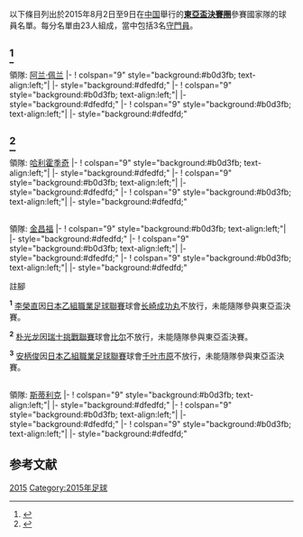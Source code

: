 以下條目列出於2015年8月2日至9日在[[中华人民共和国|中国]]舉行的'''[[2015年東亞盃|東亞盃決賽圈]]'''參賽國家隊的球員名單。每分名單由23人組成，當中包括3名[[守門員_(足球)|守門員]]。

=={{fb|China}}<ref>{{cite news|title=关于国家男子足球队参加东亚杯决赛集训比赛的通知|url=http://www.fa.org.cn/bulletin/training/2015-07-21/480027.html|work=fa.org.cn|publisher=Chinese Football Association|accessdate=30 July 2015|date=21 July 2013|archive-url=https://web.archive.org/web/20150924005517/http://www.fa.org.cn/bulletin/training/2015-07-21/480027.html|archive-date=2015-09-24|dead-url=yes}}</ref>==
領隊: {{flagicon|FRA}} [[阿兰·佩兰|阿兰·佩兰]]
{{nat fs g start}}
{{nat fs g player|no=1|pos=GK|name=[[曾誠|曾誠]]|age={{birth date and age2|2015|8|2|1987|1|8|df=y}}|caps=30|goals=0|clubnat=CHN|club=[[廣州恆大|廣州恆大]]|}}
{{nat fs g player|no=12|pos=GK|name=[[颜骏凌|颜骏凌]]|age={{birth date and age2|2015|8|2|1991|1|28|df=y}}|caps=2|goals=0|clubnat=CHN|club=[[上海上港|上海上港]]}}
{{nat fs g player|no=23|pos=GK|name=[[王大雷|王大雷]]|age={{birth date and age2|2015|8|2|1989|1|10|df=y}}|caps=15|goals=0|clubnat=CHN|club=[[山东鲁能泰山|山东鲁能泰山]]|}}
|-
! colspan="9" style="background:#b0d3fb; text-align:left;"|
|- style="background:#dfedfd;"
{{nat fs g player|no=2|pos=DF|name=[[任航|任航]]|age={{birth date and age2|2015|8|2|1989|2|23|df=y}}|caps=15|goals=0|clubnat=CHN|club=[[江苏舜天足球俱乐部|江苏舜天]] }}
{{nat fs g player|no=3|pos=DF|name=[[雷腾龙|雷腾龙]]|age={{birth date and age2|2015|8|2|1991|1|17|df=y}}|caps=0|goals=0|clubnat=CHN|club=[[北京国安|北京国安]]}}
{{nat fs g player|no=4|pos=DF|name=[[王彤_(足球运动员)|王彤]]|age={{birth date and age2|2015|8|2|1988|2|7|df=y}}|caps=0|goals=0|clubnat=CHN|club=[[山东鲁能泰山|山东鲁能泰山]] }}
{{nat fs g player|no=5|pos=DF|name=[[于洋_(1989年)|于洋]]|age={{birth date and age2|2015|8|2|1989|8|6|df=y}}|caps=7|goals=0|clubnat=CHN|club=[[广州富力|广州富力]] }}
{{nat fs g player|no=6|pos=DF|name=[[冯潇霆|冯潇霆]]|age={{birth date and age2|2015|8|2|1985|10|22|df=y}}|caps=45|goals=0|clubnat=CHN|club=[[广州恒大|广州恒大]] }}
{{nat fs g player|no=14|pos=DF|name=[[吉翔|吉翔]]|age={{birth date and age2|2015|8|2|1990|3|1|df=y}}|caps=5|goals=0|clubnat=CHN|club=[[江苏舜天足球俱乐部|江苏舜天]] }}
{{nat fs g player|no=17|pos=DF|name=[[饶伟辉|饶伟辉]]|age={{birth date and age2|2015|8|2|1989|3|25|df=y}}|caps=1|goals=0|clubnat=CHN|club=[[贵州人和|贵州人和]] }}
|-
! colspan="9" style="background:#b0d3fb; text-align:left;"|
|- style="background:#dfedfd;"
{{nat fs g player|no=8|pos=MF|name=[[蔡慧康|蔡慧康]]|age={{birth date and age2|2015|8|2|1989|10|10|df=y}}|caps=12|goals=0|clubnat=CHN|club=[[上海上港|上海上港]] }}
{{nat fs g player|no=10|pos=MF|name=[[鄭智|鄭智]]|age={{birth date and age2|2015|8|2|1980|8|20|df=y}}|caps=85|goals=15|clubnat=CHN|club=[[廣州恆大|廣州恆大]]}}
{{nat fs g player|no=11|pos=MF|name=[[王永珀|王永珀]]|age={{birth date and age2|2015|8|2|1987|1|19|df=y}}|caps=8|goals=4|clubnat=CHN|club=[[山东鲁能泰山|山东鲁能泰山]] }}
{{nat fs g player|no=13|pos=MF|name=[[劉建業|劉建業]]|age={{birth date and age2|2015|8|2|1987|6|17|df=y}}|caps=41|goals=0|clubnat=CHN|club=[[江蘇舜天足球俱樂部|江蘇舜天]]}}
{{nat fs g player|no=15|pos=MF|name=[[吴曦_(足球运动员)|吴曦]]|age={{birth date and age2|2015|8|2|1989|2|19|df=y}}|caps=26|goals=2|clubnat=CHN|club=[[江蘇舜天足球俱樂部|江蘇舜天]]}}
{{nat fs g player|no=16|pos=MF|name=[[孫可|孫可]]|age={{birth date and age2|2015|8|2|1989|8|26|df=y}}|caps=26|goals=7|clubnat=CHN|club=[[江蘇舜天足球俱樂部|江蘇舜天]]| }}
{{nat fs g player|no=19|pos=MF|name=[[刘彬彬|刘彬彬]]|age={{birth date and age2|2015|8|2|1993|6|16|df=y}}|caps=3|goals=0|clubnat=CHN|club=[[山东鲁能泰山|山东鲁能泰山]]}}
{{nat fs g player|no=20|pos=MF|name=[[张池明|张池明]]|age={{birth date and age2|2015|8|2|1989|1|7|df=y}}|caps=2|goals=0|clubnat=CHN|club=[[北京国安|北京国安]] }}
{{nat fs g player|no=21|pos=MF|name=[[于海_(足球运动员)|于海]]|age={{birth date and age2|2015|8|2|1987|6|4|df=y}}|caps=55|goals=10|clubnat=CHN|club=[[上海上港|上海上港]] }}
{{nat fs g player|no=22|pos=MF|name=[[于大寶|于大寶]]|age={{birth date and age2|2015|8|2|1988|4|18|df=y}}|caps=27|goals=9|clubnat=CHN|club=[[北京国安|北京国安]]| }}
|-
! colspan="9" style="background:#b0d3fb; text-align:left;"|
|- style="background:#dfedfd;"
{{nat fs g player|no=7|pos=FW|name=[[武磊|武磊]]|age={{birth date and age2|2015|8|2|1991|11|19|df=y}}|caps=27|goals=5|clubnat=CHN|club=[[上海上港|上海上港]] }}
{{nat fs g player|no=9|pos=FW|name=[[楊旭|楊旭]]|age={{birth date and age2|2015|8|2|1987|2|12|df=y}}|caps=37|goals=17|clubnat=CHN|club=[[山东鲁能泰山|山东鲁能泰山]]| }}
{{nat fs g player|no=18|pos=FW|name=[[郜林|郜林]]|age={{birth date and age2|2015|8|2|1986|2|14|df=y}}|caps=83|goals=18|clubnat=CHN|club=[[廣州恆大|廣州恆大]] }}
{{nat fs end}}

=={{fb|Japan}}<ref>{{cite news|title=EAFF東アジアカップ2015（8/2～9＠中国／武漢） SAMURAI BLUE（日本代表）メンバー・スケジュール|url=http://www.jfa.jp/news/00006836/|work=jfa.jp|publisher=Japan Football Association|accessdate=30 July 2015|date=23 July 2013|archive-date=2020-04-16|archive-url=https://web.archive.org/web/20200416200221/http://www.jfa.jp/news/00006836/|dead-url=no}}</ref>==
領隊: {{flagicon|BIH}} [[哈利霍季奇|哈利霍季奇]]
{{nat fs g start}}
{{nat fs g player|pos=GK|no=1|name=[[东口顺昭|东口顺昭]]|age={{birth date and age2|2015|8|2|1986|5|12|df=y}}|caps=0|goals=0|clubnat=JPN|club=[[大阪钢巴|大阪钢巴]]}}
{{nat fs g player|pos=GK|no=12|name=[[西川周作|西川周作]]|age={{birth date and age2|2015|8|2|1986|6|18|df=y}}|caps=15|goals=0|clubnat=JPN|club=[[浦和红钻|浦和红钻]]}}
{{nat fs g player|pos=GK|no=23|name=[[六反勇治|六反勇治]]|age={{birth date and age2|2015|8|2|1987|4|10|df=y}}|caps=0|goals=0|clubnat=JPN|club=[[仙台七夕|仙台七夕]]}}
|-
! colspan="9" style="background:#b0d3fb; text-align:left;"|
|- style="background:#dfedfd;"
{{nat fs g player|pos=DF|no=3|name=[[太田宏介|太田宏介]] |age={{birth date and age2|2015|8|2|1987|7|23|df=y}}|caps=6|goals=0|clubnat=JPN|club=[[東京FC|東京FC]]}}
{{nat fs g player|pos=DF|no=4|name=[[水本裕貴|水本裕貴]]|age={{birth date and age2|2015|8|2|1985|9|12|df=y}}|caps=7|goals=0|clubnat=JPN|club=[[广岛三箭|广岛三箭]]}}
{{nat fs g player|pos=DF|no=5|name=[[槙野智章|槙野智章]]|age={{birth date and age2|2015|8|2|1987|5|11|df=y}}|caps=17|goals=2|clubnat=JPN|club=[[浦和红鑽|浦和红鑽]]}}
{{nat fs g player|pos=DF|no=6|name=[[森重真人|森重真人]]|age={{birth date and age2|2015|8|2|1987|5|21|df=y}}|caps=22|goals=1|clubnat=JPN|club=[[東京FC|東京FC]]}}
{{nat fs g player|pos=DF|no=14|name=[[藤春广辉|藤春广辉]]|age={{birth date and age2|2015|8|2|1988|11|28|df=y}}|caps=1|goals=0|clubnat=JPN|club=[[大阪钢巴|大阪钢巴]]}}
{{nat fs g player|pos=DF|no=15|name=[[丹羽大辉|丹羽大辉]]|age={{birth date and age2|2015|8|2|1986|1|16|df=y}}|caps=0|goals=0|clubnat=JPN|club=[[大阪钢巴|大阪钢巴]]}}
{{nat fs g player|pos=DF|no=21|name=[[远藤航|远藤航]]|age={{birth date and age2|2015|8|2|1993|2|9|df=y}}|caps=0|goals=0|clubnat=JPN|club=[[湘南海洋|湘南海洋]]}}
{{nat fs g player|pos=DF|no=22|name=[[米仓恒贵|米仓恒贵]]|age={{birth date and age2|2015|8|2|1983|5|17|df=y}}|caps=0|goals=0|clubnat=JPN|club=[[大阪钢巴|大阪钢巴]]}}
|-
! colspan="9" style="background:#b0d3fb; text-align:left;"|
|- style="background:#dfedfd;"
{{nat fs g player|pos=MF|no=2|name=[[谷口彰悟|谷口彰悟]]|age={{birth date and age2|2015|8|2|1991|7|15|df=y}}|caps=1|goals=0|clubnat=JPN|club=[[川崎前锋|川崎前锋]]}}
{{nat fs g player|pos=MF|no=7|name=[[柴崎岳|柴崎岳]]|age={{birth date and age2|2015|8|2|1992|5|28|df=y}}|caps=9|goals=3|clubnat=JPN|club=[[鹿岛鹿角|鹿岛鹿角]]}}
{{nat fs g player|pos=MF|no=8|name=[[藤田直之|藤田直之]]|age={{birth date and age2|2015|8|2|1987|6|22|df=y}}|caps=0|goals=0|clubnat=JPN|club=[[鸟栖砂岩|鸟栖砂岩]]}}
{{nat fs g player|pos=MF|no=16|name=[[山口萤|山口萤]]|age={{birth date and age2|2015|8|2|1990|10|6|df=y}}|caps=17|goals=0|clubnat=JPN|club=[[大阪樱花|大阪樱花]]}}
{{nat fs g player|pos=MF|no=17|name=[[米本拓司|米本拓司]]|age={{birth date and age2|2015|8|2|1990|12|3|df=y}}|caps=1|goals=0|clubnat=JPN|club=[[大阪钢巴|大阪钢巴]]}}
{{nat fs g player|pos=MF|no=18|name=[[武藤雄树|武藤雄树]]|age={{birth date and age2|2015|8|2|1988|11|7|df=y}}|caps=0|goals=0|clubnat=JPN|club=[[浦和红钻|浦和红钻]]}}
|-
! colspan="9" style="background:#b0d3fb; text-align:left;"|
|- style="background:#dfedfd;"
{{nat fs g player|pos=FW|no=9|name=[[永井谦佑|永井谦佑]]|age={{birth date and age2|2015|8|2|1989|3|5|df=y}}|caps=3|goals=0|clubnat=JPN|club=[[名古屋鲸鱼|名古屋鲸鱼]]}}
{{nat fs g player|pos=FW|no=10|name=[[兴梠慎三|兴梠慎三]]|age={{birth date and age2|2015|8|2|1986|7|31|df=y}}|caps=12|goals=0|clubnat=JPN|club=[[浦和红钻|浦和红钻]]}}
{{nat fs g player|pos=FW|no=11|name=[[宇佐美贵史|宇佐美贵史]]|age={{birth date and age2|2015|8|2|1992|5|6|df=y}}|caps=4|goals=1|clubnat=JPN|club=[[大阪钢巴|大阪钢巴]]}}
{{nat fs g player|pos=FW|no=13|name=[[仓田秋|仓田秋]]|age={{birth date and age2|2015|8|2|1988|11|26|df=y}}|caps=0|goals=0|clubnat=JPN|club=[[大阪钢巴|大阪钢巴]]}}
{{nat fs g player|pos=FW|no=19|name=[[浅野拓磨|浅野拓磨]]|age={{birth date and age2|2015|8|2|1994|11|10|df=y}}|caps=0|goals=0|clubnat=JPN|club=[[广岛三箭|广岛三箭]]}}
{{nat fs g player|pos=FW|no=20|name=[[川又坚碁|川又坚碁]]|age={{birth date and age2|2015|8|2|1989|10|14|df=y}}|caps=2|goals=1|clubnat=JPN|club=[[名古屋鲸鱼|名古屋鲸鱼]]}}
{{nat fs end}}

=={{fb|North Korea}}==
領隊: {{flagicon|PRK}} [[金昌福|金昌福]]
{{nat fs g start}}
{{nat fs g player|pos=GK|no=1|name=[[李明国|李明国]]|age={{birth date and age2|2015|8|2|1986|9|9|df=y}}|caps=68|goals=0|clubnat=PRK|club=[[平壤体育团|平壤]]}}
{{nat fs g player|pos=GK|no=18|name=[[李光一|李光一]]|age={{birth date and age2|2015|8|2|1988|4|13|df=y}}|caps=3|goals=0|clubnat=PRK|club=[[4.25体育团|4.25]]}}
{{nat fs g player|pos=GK|no=21|name=[[金日光_(足球运动员)|金日光]]|age={{birth date and age2|2015|8|2|1992|2|27|df=y}}|caps=0|goals=0|clubnat=PRK|club=[[新義州火車頭足球俱樂部|机关车]]}}
|-
! colspan="9" style="background:#b0d3fb; text-align:left;"|
|- style="background:#dfedfd;"
{{nat fs g player|pos=DF|no=2|name=[[张成赫|张成赫]]|age={{birth date and age2|2015|8|2|1991|1|18|df=y}}|caps=20|goals=4|clubnat=PRK|club=[[鲤明水体育团|鲤明水]]}}
{{nat fs g player|pos=DF|no=3|name=[[张国哲|张国哲]]|age={{birth date and age2|2015|8|2|1994|2|16|df=y}}|caps=15|goals=3|clubnat=PRK|club=[[火炬体育团|火炬]]}}
{{nat fs g player|pos=DF|no=5|name=[[韩成赫|韩成赫]]|age={{birth date and age2|2015|8|2|1987|12|11|df=y}}|caps=2|goals=0|clubnat=PRK|club=[[火炬体育团|火炬]]}}
{{nat fs g player|pos=DF|no=6|name=[[姜国哲_(1990年)|姜国哲]]|age={{birth date and age2|2015|8|2|1990|7|1|df=y}}|caps=13|goals=0|clubnat=PRK|club=[[平壤体育团|平壤]]}}
{{nat fs g player|pos=DF|no=12|name=[[全光益|全光益]]|age={{birth date and age2|2015|8|2|1988|4|5|df=y}}|caps=44|goals=2|clubnat=PRK|club=[[鸭绿江体育团|鸭绿江]]}}
{{nat fs g player|pos=DF|no=13|name=[[沈贤镇|沈贤镇]]|age={{birth date and age2|2015|8|2|1991|1|1|df=y}}|caps=10|goals=0|clubnat=PRK|club=[[小白水体育团|小白水]]}}
{{nat fs g player|pos=DF|no=15|name=[[李永哲_(1991年)|李永哲]]|age={{birth date and age2|2015|8|2|1991|1|8|df=y}}|caps=7|goals=0|clubnat=PRK|club=[[先鋒体育团|先鋒]]}}
|-
! colspan="9" style="background:#b0d3fb; text-align:left;"|
|- style="background:#dfedfd;"
{{nat fs g player|pos=MF|no=4|name=[[李相哲|李相哲]]|age={{birth date and age2|2015|8|2|1990|12|26|df=y}}|caps=5|goals=3|clubnat=PRK|club=[[鸭绿江体育团|鸭绿江]]}}
{{nat fs g player|pos=MF|no=11|name=[[郑日冠|郑日冠]]|age={{birth date and age2|2015|8|2|1992|10|30|df=y}}|caps=31|goals=6|clubnat=PRK|club=[[鲤明水体育团|鲤明水]]}}
{{nat fs g player|pos=MF|no=14|name=[[徐景进|徐景进]]|age={{birth date and age2|2015|8|2|1994|1|8|df=y}}|caps=5|goals=0|clubnat=PRK|club=[[小白水体育团|小白水]]}}
{{nat fs g player|pos=MF|no=16|name=[[卢学洙|卢学洙]] |age={{birth date and age2|2015|8|2|1990|1|19|df=y}}|caps=18|goals=3|clubnat=PRK|club=[[鲤明水体育团|鲤明水]]}}
{{nat fs g player|pos=MF|no=17|name=[[徐贤旭|徐贤旭]]|age={{birth date and age2|2015|8|2|1992|4|17|df=y}}|caps=10|goals=1|clubnat=PRK|club=[[4.25体育团|4.25]]}}
{{nat fs g player|pos=MF|no=22|name=[[李荣直|李荣直]]<sup>('''[[#1|1]]''')</sup>|age={{birth date and age2|2015|8|2|1991|2|8|df=y}}|caps=4|goals=0|clubnat=JPN|club=[[长崎成功丸|长崎成功丸]]}}
{{nat fs g player|pos=MF|no=23|name=[[李哲敏|李哲敏]]|age={{birth date and age2|2015|8|2|1988|2|18|df=y}}|caps=39|goals=7|clubnat=PRK|club=[[平壤体育团|平壤]]}}
|-
! colspan="9" style="background:#b0d3fb; text-align:left;"|
|- style="background:#dfedfd;"
{{nat fs g player|pos=FW|no=7|name=[[李赫哲_(1991年)|李赫哲]]|age={{birth date and age2|2015|8|2|1991|1|27|df=y}}|caps=7|goals=2|clubnat=PRK|club=[[鲤明水体育团|鲤明水]]}}
{{nat fs g player|pos=FW|no=8|name=[[金勇光_(足球运动员)|金勇光]]|age={{birth date and age2|2015|8|2|1992|9|18|df=y}}|caps=0|goals=0|clubnat=PRK|club=[[火炬体育团|火炬]]}}
{{nat fs g player|pos=FW|no=9|name=[[朴光龙|朴光龙]]<sup>('''[[#2|2]]''')</sup>|age={{birth date and age2|2015|8|2|1992|9|27|df=y}}|caps=18|goals=4|clubnat=SWI|club=[[比尔足球俱乐部|比尔]]}}
{{nat fs g player|pos=FW|no=10|name=[[安柄俊|安柄俊]]<sup>('''[[#3|3]]''')</sup>|age={{birth date and age2|2015|8|2|1990|5|22|df=y}}|caps=4|goals=0|clubnat=JPN|club=[[JEF联市原·千叶|千叶市原]]}}
{{nat fs g player|pos=FW|no=19|name=[[洪金成|洪金成]]|age={{birth date and age2|2015|8|2|1990|6|3|df=y}}|caps=8|goals=1|clubnat=PRK|club=[[4.25体育团|4.25]]}}
{{nat fs g player|pos=FW|no=20|name=[[朴贤日|朴贤日]]|age={{birth date and age2|2015|8|2|1993|9|21|df=y}}|caps=2|goals=0|clubnat=PRK|club=[[鸭绿江体育团|鸭绿江]]}}
{{nat fs end}}

;註腳

<div id="1"><sup>'''1'''</sup> [[李榮直|李榮直]]因[[日本乙組職業足球聯賽|日本乙組職業足球聯賽]]球會[[长崎成功丸|长崎成功丸]]不放行，未能隨隊參與東亞盃決賽。

<div id="2"><sup>'''2'''</sup> [[朴光龙|朴光龙]]因[[瑞士挑戰聯賽|瑞士挑戰聯賽]]球會[[比尔足球俱乐部|比尔]]不放行，未能隨隊參與東亞盃決賽。

<div id="3"><sup>'''3'''</sup> [[安柄俊|安柄俊]]因[[日本乙組職業足球聯賽|日本乙組職業足球聯賽]]球會[[JEF联市原·千叶|千叶市原]]不放行，未能隨隊參與東亞盃決賽。

=={{fb|South Korea}}==
領隊: {{flagicon|GER}} [[斯蒂利克|斯蒂利克]]
{{nat fs g start}}
{{nat fs g player|pos=GK|no=1|name=[[金承奎|金承奎]]|age={{birth date and age2|2015|8|2|1990|9|30|df=y}}|caps=12|goals=0|clubnat=KOR|club=[[蔚山现代|蔚山现代]]}}
{{nat fs g player|pos=GK|no=21|name=[[具圣润|具圣润]]|age={{birth date and age2|2015|8|2|1994|6|27|df=y}}|caps=0|goals=0|clubnat=JPN|club=[[札幌冈萨多|札幌冈萨多]]}}
{{nat fs g player|pos=GK|no=23|name=[[李范永|李范永]]|age={{birth date and age2|2015|8|2|1989|4|2|df=y}}|caps=1|goals=0|clubnat=KOR|club=[[釜山IPark|釜山IPark]]}}
|-
! colspan="9" style="background:#b0d3fb; text-align:left;"|
|- style="background:#dfedfd;"
{{nat fs g player|pos=DF|no=2|name=[[丁东浩|丁东浩]]|age={{birth date and age2|2015|8|2|1990|3|7|df=y}}|caps=3|goals=0|clubnat=KOR|club=[[蔚山现代|蔚山现代]]}}
{{nat fs g player|pos=DF|no=3|name=[[洪喆|洪喆]]|age={{birth date and age2|2015|8|2|1990|9|17|df=y}}|caps=5|goals=0|clubnat=KOR|club=[[水原三星|水原三星]]}}
{{nat fs g player|pos=DF|no=4|name=[[金周荣|金周荣]]|age={{birth date and age2|2015|8|2|1988|7|9|df=y}}|caps=8|goals=0|clubnat=CHN|club=[[上海上港|上海上港]]}}
{{nat fs g player|pos=DF|no=5|name=[[金基熙|金基熙]]|age={{birth date and age2|2015|8|2|1989|7|13|df=y}}|caps=9|goals=0|clubnat=KOR|club=[[全北现代|全北现代]]}}
{{nat fs g player|pos=DF|no=13|name=[[李周勇|李周勇]]|age={{birth date and age2|2015|8|2|1992|9|26|df=y}}|caps=1|goals=0|clubnat=KOR|club=[[全北现代|全北现代]]}}
{{nat fs g player|pos=DF|no=14|name=[[金敏爀|金敏爀]]|age={{birth date and age2|2015|8|2|1992|2|27|df=y}}|caps=0|goals=0|clubnat=JPN|club=[[鸟栖砂岩|鸟栖砂岩]]}}
{{nat fs g player|pos=DF|no=15|name=[[任仓佑|任仓佑]]|age={{birth date and age2|2015|8|2|1992|2|13|df=y}}|caps=0|goals=0|clubnat=KOR|club=[[蔚山现代|蔚山现代]]}}
{{nat fs g player|pos=DF|no=19|name=[[金英权|金英权]] |age={{birth date and age2|2015|8|2|1990|2|27|df=y}}|caps=35|goals=2|clubnat=CHN|club=[[广州恒大|广州恒大]]}}
|-
! colspan="9" style="background:#b0d3fb; text-align:left;"|
|- style="background:#dfedfd;"
{{nat fs g player|pos=MF|no=6|name=[[郑又荣|郑又荣]]|age={{birth date and age2|2015|8|2|1989|12|14|df=y}}|caps=2|goals=0|clubnat=KOR|club=[[神户胜利船|神户胜利船]]}}
{{nat fs g player|pos=MF|no=7|name=[[金民友|金民友]]|age={{birth date and age2|2015|8|2|1990|2|25|df=y}}|caps=11|goals=1|clubnat=JPN|club=[[鸟栖砂岩|鸟栖砂岩]]}}
{{nat fs g player|pos=MF|no=8|name=[[朱世钟|朱世钟]]|age={{birth date and age2|2015|8|2|1990|10|30|df=y}}|caps=1|goals=0|clubnat=KOR|club=[[釜山IPark|釜山IPark]]}}
{{nat fs g player|pos=MF|no=10|name=[[李宗浩|李宗浩]]|age={{birth date and age2|2015|8|2|1992|2|24|df=y}}|caps=0|goals=0|clubnat=KOR|club=[[全南天龙|全南天龙]]}}
{{nat fs g player|pos=MF|no=11|name=[[李勇载|李勇载]]|age={{birth date and age2|2015|8|2|1991|6|8|df=y}}|caps=2|goals=1|clubnat=JPN|club=[[长崎成功丸|长崎成功丸]]}}
{{nat fs g player|pos=MF|no=12|name=[[金承大|金承大]]|age={{birth date and age2|2015|8|2|1991|4|1|df=y}}|caps=0|goals=0|clubnat=KOR|club=[[浦项制铁|浦项制铁]]}}
{{nat fs g player|pos=MF|no=16|name=[[李灿东|李灿东]]|age={{birth date and age2|2015|8|2|1993|1|10|df=y}}|caps=0|goals=0|clubnat=KOR|club=[[光州FC|光州FC]]}}
{{nat fs g player|pos=MF|no=17|name=[[李在城|李在城]]|age={{birth date and age2|2015|8|2|1992|8|10|df=y}}|caps=4|goals=2|clubnat=KOR|club=[[全北现代|全北现代]]}}
{{nat fs g player|pos=MF|no=20|name=[[张贤秀|张贤秀]]|age={{birth date and age2|2015|8|2|1991|9|28|df=y}}|caps=16|goals=0|clubnat=CHN|club=[[广州富力|广州富力]]}}
{{nat fs g player|pos=MF|no=22|name=[[权昶勋|权昶勋]]|age={{birth date and age2|2015|8|2|1994|6|30|df=y}}|caps=0|goals=0|clubnat=KOR|club=[[水原三星|水原三星]]}}
|-
! colspan="9" style="background:#b0d3fb; text-align:left;"|
|- style="background:#dfedfd;"
{{nat fs g player|pos=FW|no=9|name=[[金信煜|金信煜]]|age={{birth date and age2|2015|8|2|1988|4|14|df=y}}|caps=29|goals=3|clubnat=KOR|club=[[蔚山现代|蔚山现代]]}}
{{nat fs g player|pos=FW|no=18|name=[[李庭协|李庭协]]|age={{birth date and age2|2015|8|2|1991|6|24|df=y}}|caps=11|goals=4|clubnat=KOR|club=[[尚州尚武|尚州尚武]]}}
{{nat fs end}}

== 参考文献 ==
{{reflist}}

{{東亞盃}}
[[Category:東亞足球錦標賽|2015]]
[[Category:2015年足球|Category:2015年足球]]
